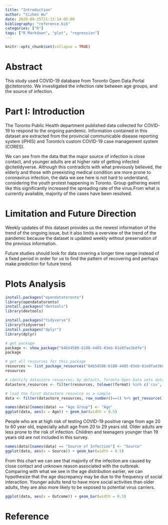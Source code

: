 ```yaml
---
title: "Introduction"
author: "Sizhen Wu"
date: 2020-09-25T21:13:14-05:00
bibliography: "reference.bib"
categories: ["R"]
tags: ["R Markdown", "plot", "regression"]
---
```


```r
knitr::opts_chunk$set(collapse = TRUE)
```

# Abstract
This study used COVID-19 database from Toronto Open Data Portal @citetoronto. We investigated the infection rate between age groups, and the source of infection.

# Part I: Introduction
The Toronto Public Health department published data collected for COVID-19 to respond to the ongoing pandemic. Information contained in this dataset are extracted from the provincial communicable disease reporting system (iPHIS) and Toronto's custom COVID-19 case management system (CORES).

We can see from the data that the major source of infection is close contact, and younger adults are at higher rate of getting infected @citetidyverse. Although this contradicts with what previously believed, the elderly and those with preexisting medical condition are more prone to coronavirus infection, the data we see here is not hard to understand, considering the youth protest happening in Toronto. Group gathering event like this significantly increased the spreading rate of the virus.From what is currently available, majority of the cases have been resolved. 

# Limitation and Future Direction
Weekly updates of this dataset provides us the newest information of the trend of the ongoing issue, but it also limits a overview of the trend of the pandemic because the dataset is updated weekly without preservation of the previous information. 

Future studies should look for data covering a longer time range instead of a fixed period in order for us to find the pattern of recovering and perhaps make prediction for future trend. 

# Plots Analysis

```r
install.packages("opendatatoronto")
library(opendatatoronto)
install.packages("devtools")
library(devtools)

install.packages("tidyverse")
library(tidyverse)
install.packages("dplyr")
library(dplyr)

# get package
package <- show_package("64b54586-6180-4485-83eb-81e8fae3b8fe")
package

# get all resources for this package
resources <- list_package_resources("64b54586-6180-4485-83eb-81e8fae3b8fe")
resources

# identify datastore resources; by default, Toronto Open Data sets datastore resource format to CSV for non-geospatial and GeoJSON for geospatial resources
datastore_resources <- filter(resources, tolower(format) %in% c('csv', 'geojson'))

# load the first datastore resource as a sample
data <- filter(datastore_resources, row_number()==1) %>% get_resource()
```


```r
names(data)[names(data) == "Age Group"] <- "Age"
ggplot(data, aes(x = Age)) + geom_bar(width = 0.5)
```
People who are at high risk of testing COVID-19 positive range from age 20 to 60 year old, especially adult age from 20 to 29 years old. Older adults are less prone to the risk of infection. Children and teenagers younger than 19 years old are not included in this survey.

```r
names(data)[names(data) == "Source of Infection"] <- "Source"
ggplot(data, aes(x = Source)) + geom_bar(width = 0.5)
```
From this chart we can see that majority of the infection are caused by close contact and unknown reason associated with the outbreak. 
Comparing with what we see in the age distribution earlier, we can hypothesize that the age discrepancy may be due to the frequency of social interaction. Younger adults tend to have more social activities than older adults, they are also more likely to be exposed to potential virus carriers.

```r
ggplot(data, aes(x = Outcome)) + geom_bar(width = 0.5)
```

# Reference
